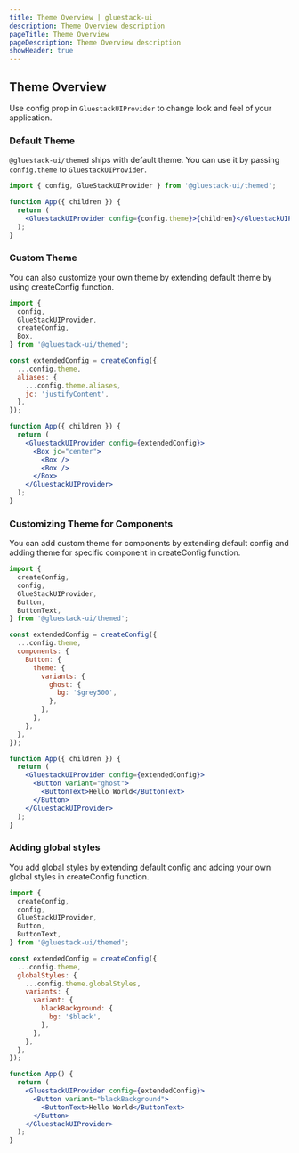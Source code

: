 ```yaml
---
title: Theme Overview | gluestack-ui
description: Theme Overview description
pageTitle: Theme Overview
pageDescription: Theme Overview description
showHeader: true
---
```



<Meta title="Theme/Overview" />

## Theme Overview

Use config prop in `GluestackUIProvider` to change look and feel of your application.

### Default Theme

`@gluestack-ui/themed` ships with default theme. You can use it by passing `config.theme` to `GluestackUIProvider`.

```jsx
import { config, GlueStackUIProvider } from '@gluestack-ui/themed';

function App({ children }) {
  return (
    <GluestackUIProvider config={config.theme}>{children}</GluestackUIProvider>
  );
}
```

### Custom Theme

You can also customize your own theme by extending default theme by using createConfig function.

```jsx
import {
  config,
  GlueStackUIProvider,
  createConfig,
  Box,
} from '@gluestack-ui/themed';

const extendedConfig = createConfig({
  ...config.theme,
  aliases: {
    ...config.theme.aliases,
    jc: 'justifyContent',
  },
});

function App({ children }) {
  return (
    <GluestackUIProvider config={extendedConfig}>
      <Box jc="center">
        <Box />
        <Box />
      </Box>
    </GluestackUIProvider>
  );
}
```

### Customizing Theme for Components

You can add custom theme for components by extending default config and adding theme for specific component in createConfig function.

```jsx
import {
  createConfig,
  config,
  GlueStackUIProvider,
  Button,
  ButtonText,
} from '@gluestack-ui/themed';

const extendedConfig = createConfig({
  ...config.theme,
  components: {
    Button: {
      theme: {
        variants: {
          ghost: {
            bg: '$grey500',
          },
        },
      },
    },
  },
});

function App({ children }) {
  return (
    <GluestackUIProvider config={extendedConfig}>
      <Button variant="ghost">
        <ButtonText>Hello World</ButtonText>
      </Button>
    </GluestackUIProvider>
  );
}
```

### Adding global styles

You add global styles by extending default config and adding your own global styles in createConfig function.

```jsx
import {
  createConfig,
  config,
  GlueStackUIProvider,
  Button,
  ButtonText,
} from '@gluestack-ui/themed';

const extendedConfig = createConfig({
  ...config.theme,
  globalStyles: {
    ...config.theme.globalStyles,
    variants: {
      variant: {
        blackBackground: {
          bg: '$black',
        },
      },
    },
  },
});

function App() {
  return (
    <GluestackUIProvider config={extendedConfig}>
      <Button variant="blackBackground">
        <ButtonText>Hello World</ButtonText>
      </Button>
    </GluestackUIProvider>
  );
}
```
